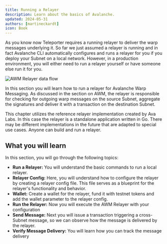 ```yaml
---
title: Running a Relayer
description: Learn about the basics of Avalanche.
updated: 2024-05-31
authors: [martineckardt]
icon: Book
---
```


As you know now Teleporter requires a running relayer to deliver the warp messages underlying it. So far we just assumed a relayer is running and in fact Avalanche CLI automatically configures and runs a relayer for you if you deploy your Subnet on a local network. However, in a production environment, you will either need to run a relayer yourself or have someone else run it for you.

![AWM Relayer data flow](/course-images/teleporter/teleporter-source-destination-with-relayer.png)

In this section you will learn how to run a relayer for Avalanche Warp Messaging. As discussed in the section on AWM, the relayer is responsible for checking for outgoing warp messages on the source Subnet, aggregate the signatures and deliver it with a transaction on the destination Subnet.

This chapter utilizes the reference relayer implementation created by Ava Labs. In this case the relayer is a standalone application written in Go. There may be different implementations in the future that are adapted to special use cases. Anyone can build and run a relayer.

## What you will learn

In this section, you will go through the following topics:

- **Run a Relayer:** You will understand the basic commands to run a local relayer.
- **Relayer Config:** Here, you will understand how to configure the relayer by creating a relayer config file. This file serves as a blueprint for the relayer's functionality and behavior.
- **Wallet:** Create a wallet for the relayer, fund it with testnet tokens and add the wallet parameter to the relayer config.
- **Run the Relayer:** Now you will execute the AWM Relayer with your configuration 
- **Send Message:** Next you will issue a transaction triggering a cross-Subnet message, so we can observe how the message is delivered by the relayer.
- **Verify Message Delivery:** You will learn how you can track the message delivery 